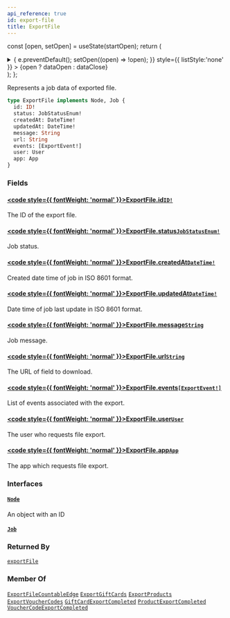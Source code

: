 ```yaml
---
api_reference: true
id: export-file
title: ExportFile
---
```






const [open, setOpen] = useState(startOpen);
return (
<details {...(open ? { open: true } : {})} className="details" style={{ border:'none', boxShadow:'none', background:'var(--ifm-background-color)' }}>
<summary
onClick={(e) => {
e.preventDefault();
setOpen((open) => !open);
}}
style={{ listStyle:'none' }} >
{open ? dataOpen : dataClose}
</summary>
{open && children}
</details>
);
};

Represents a job data of exported file.

```graphql
type ExportFile implements Node, Job {
  id: ID!
  status: JobStatusEnum!
  createdAt: DateTime!
  updatedAt: DateTime!
  message: String
  url: String
  events: [ExportEvent!]
  user: User
  app: App
}
```

### Fields

#### [<code style={{ fontWeight: 'normal' }}>ExportFile.<b>id</b></code>](#)<Bullet />[`ID!`](../../../api-reference/miscellaneous/scalars/id.mdx) <Badge class="badge badge--secondary" text="non-null"/> <Badge class="badge badge--secondary" text="scalar"/> <Badge class="badge badge--secondary" text="miscellaneous"/>

The ID of the export file.

#### [<code style={{ fontWeight: 'normal' }}>ExportFile.<b>status</b></code>](#)<Bullet />[`JobStatusEnum!`](../../../api-reference/miscellaneous/enums/job-status-enum.mdx) <Badge class="badge badge--secondary" text="non-null"/> <Badge class="badge badge--secondary" text="enum"/> <Badge class="badge badge--secondary" text="miscellaneous"/>

Job status.

#### [<code style={{ fontWeight: 'normal' }}>ExportFile.<b>createdAt</b></code>](#)<Bullet />[`DateTime!`](../../../api-reference/miscellaneous/scalars/date-time.mdx) <Badge class="badge badge--secondary" text="non-null"/> <Badge class="badge badge--secondary" text="scalar"/> <Badge class="badge badge--secondary" text="miscellaneous"/>

Created date time of job in ISO 8601 format.

#### [<code style={{ fontWeight: 'normal' }}>ExportFile.<b>updatedAt</b></code>](#)<Bullet />[`DateTime!`](../../../api-reference/miscellaneous/scalars/date-time.mdx) <Badge class="badge badge--secondary" text="non-null"/> <Badge class="badge badge--secondary" text="scalar"/> <Badge class="badge badge--secondary" text="miscellaneous"/>

Date time of job last update in ISO 8601 format.

#### [<code style={{ fontWeight: 'normal' }}>ExportFile.<b>message</b></code>](#)<Bullet />[`String`](../../../api-reference/miscellaneous/scalars/string.mdx) <Badge class="badge badge--secondary" text="scalar"/> <Badge class="badge badge--secondary" text="miscellaneous"/>

Job message.

#### [<code style={{ fontWeight: 'normal' }}>ExportFile.<b>url</b></code>](#)<Bullet />[`String`](../../../api-reference/miscellaneous/scalars/string.mdx) <Badge class="badge badge--secondary" text="scalar"/> <Badge class="badge badge--secondary" text="miscellaneous"/>

The URL of field to download.

#### [<code style={{ fontWeight: 'normal' }}>ExportFile.<b>events</b></code>](#)<Bullet />[`[ExportEvent!]`](../../../api-reference/miscellaneous/objects/export-event.mdx) <Badge class="badge badge--secondary" text="list"/> <Badge class="badge badge--secondary" text="object"/> <Badge class="badge badge--secondary" text="miscellaneous"/>

List of events associated with the export.

#### [<code style={{ fontWeight: 'normal' }}>ExportFile.<b>user</b></code>](#)<Bullet />[`User`](../../../api-reference/users/objects/user.mdx) <Badge class="badge badge--secondary" text="object"/> <Badge class="badge badge--secondary" text="users"/>

The user who requests file export.

#### [<code style={{ fontWeight: 'normal' }}>ExportFile.<b>app</b></code>](#)<Bullet />[`App`](../../../api-reference/apps/objects/app.mdx) <Badge class="badge badge--secondary" text="object"/> <Badge class="badge badge--secondary" text="apps"/>

The app which requests file export.

### Interfaces

#### [`Node`](../../../api-reference/miscellaneous/interfaces/node.mdx) <Badge class="badge badge--secondary" text="interface"/> <Badge class="badge badge--secondary" text="miscellaneous"/>

An object with an ID

#### [`Job`](../../../api-reference/miscellaneous/interfaces/job.mdx) <Badge class="badge badge--secondary" text="interface"/> <Badge class="badge badge--secondary" text="miscellaneous"/>

### Returned By

[`exportFile`](../../../api-reference/miscellaneous/queries/export-file.mdx) <Badge class="badge badge--secondary" text="query"/>

### Member Of

[`ExportFileCountableEdge`](../../../api-reference/miscellaneous/objects/export-file-countable-edge.mdx) <Badge class="badge badge--secondary" text="object"/><Bullet />[`ExportGiftCards`](../../../api-reference/gift-cards/objects/export-gift-cards.mdx) <Badge class="badge badge--secondary" text="object"/><Bullet />[`ExportProducts`](../../../api-reference/products/objects/export-products.mdx) <Badge class="badge badge--secondary" text="object"/><Bullet />[`ExportVoucherCodes`](../../../api-reference/discounts/objects/export-voucher-codes.mdx) <Badge class="badge badge--secondary" text="object"/><Bullet />[`GiftCardExportCompleted`](../../../api-reference/gift-cards/objects/gift-card-export-completed.mdx) <Badge class="badge badge--secondary" text="object"/><Bullet />[`ProductExportCompleted`](../../../api-reference/products/objects/product-export-completed.mdx) <Badge class="badge badge--secondary" text="object"/><Bullet />[`VoucherCodeExportCompleted`](../../../api-reference/discounts/objects/voucher-code-export-completed.mdx) <Badge class="badge badge--secondary" text="object"/>
